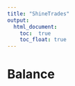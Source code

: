 ```yaml
---
title: "ShineTrades"
output:
  html_document:
    toc:  true
    toc_float: true
---
```


# Balance
